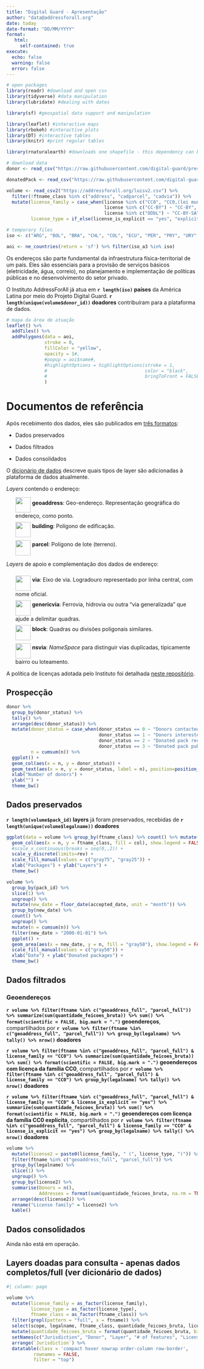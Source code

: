 ```yaml
---
title: "Digital Guard - Apresentação"
author: "data@addressforall.org"
date: today
date-format: "DD/MM/YYYY"
format:
   html:
     self-contained: true
execute:
  echo: false
  warning: false
  error: false
---
```


```r
# open packages
library(readr) #download and open csv
library(tidyverse) #data manipulation
library(lubridate) #dealing with dates

library(sf) #geospatial data support and manipulation

library(leaflet) #interactive maps
library(rbokeh) #interactive plots
library(DT) #interactive tables
library(knitr) #print regular tables

library(rnaturalearth) #downloads one shapefile - this dependency can be removed by downloading data from another directory

# download data
donor <- read_csv("https://raw.githubusercontent.com/digital-guard/preserv-BR/main/data/donor.csv")

donatedPack <- read_csv("https://raw.githubusercontent.com/digital-guard/preserv-BR/main/data/donatedPack.csv")

volume <- read_csv2("https://addressforall.org/luisv2.csv") %>%
  filter(!ftname_class %in% c("address", "cadparcel", "cadvia")) %>%
  mutate(license_family = case_when(license %in% c("CC0", "CC0,(lei municipal)", "CC0; (non-standard)") ~ "CC0",
                                    license %in% c("CC-BY") ~ "CC-BY",
                                    license %in% c("ODbL") ~ "CC-BY-SA"),
         license_type = if_else(license_is_explicit == "yes", "explicit", "implicit"))

# temporary files
iso <- c("ARG", "BOL", "BRA", "CHL", "COL", "ECU", "PER", "PRY", "URY", "VEN") #"GUF",

aoi <- ne_countries(return = 'sf') %>% filter(iso_a3 %in% iso)
```

Os endereços são parte fundamental da infraestrutura física-territorial de um país. Eles são essenciais para a provisão de serviços básicos (eletricidade, água, correio), no planejamento e implementação de políticas públicas e no desenvolvimento do setor privado.

O Instituto AddressForAll já atua em **`r length(iso)` países** da América Latina por meio do Projeto Digital Guard. **`r length(unique(volume$donor_id))` doadores** contribuíram para a plataforma de dados.

```r
# mapa da área de atuação
leaflet() %>%
  addTiles() %>%
  addPolygons(data = aoi,
              stroke = 0,
              fillColor = "yellow",
              opacity = 1#,
              #popup = aoi$name#,
              #highlightOptions = highlightOptions(stroke = 1,
              #                                    color = "black",
              #                                    bringToFront = FALSE)
              )

```

# Documentos de referência

Após recebimento dos dados, eles são publicados em [três formatos](http://addressforall.org/dados):

- Dados preservados

- Dados filtrados

- Dados consolidados

O [dicionário de dados](https://github.com/digital-guard/preserv/blob/main/docs/pt/ftypes.md) descreve quais tipos de layer são adicionadas à plataforma de dados atualmente.

<p><i>Layers</i> contendo o endereço:
<ul style="list-style-type:none;" dir="auto">
<li><img src="https://raw.githubusercontent.com/digital-guard/preserv/main/docs/assets/layerIcon-geoaddress.png" align="middle" width="40" style="max-width: 100%;"> <strong>geoaddress</strong>: Geo-endereço. Representação geográfica do endereço, como ponto.</li>
<li><img src="https://raw.githubusercontent.com/digital-guard/preserv/main/docs/assets/layerIcon-building.png" align="middle" width="40" style="max-width: 100%; padding-top: 6pt;"> <strong>building</strong>: Polígono de edificação.</li>
<li><img src="https://raw.githubusercontent.com/digital-guard/preserv/main/docs/assets/layerIcon-parcel.png" align="middle" width="40" style="max-width: 100%; padding-top: 6pt;"> <strong>parcel</strong>: Polígono de lote (terreno).</li>
</ul>
</p>

<p><i>Layers</i> de apoio e complementação dos dados de endereço:
<ul style="list-style-type:none;" dir="auto">
<li><img src="https://raw.githubusercontent.com/digital-guard/preserv/main/docs/assets/layerIcon-via.png" align="middle" width="40" style="max-width: 100%; padding-top: 6pt;"> <strong>via</strong>: Eixo de via. Logradouro representado por linha central, com nome oficial.</li>
<li><img src="https://raw.githubusercontent.com/digital-guard/preserv/main/docs/assets/layerIcon-genericVia.png" align="middle" width="40" style="max-width: 100%; padding-top: 6pt;"> <strong>genericvia</strong>: Ferrovia, hidrovia ou outra "via generalizada" que ajude a delimitar quadras. </li>
<li><img src="https://raw.githubusercontent.com/digital-guard/preserv/main/docs/assets/layerIcon-namedZone.png" align="middle" width="40" style="max-width: 100%; padding-top: 6pt;"> <strong>block</strong>: Quadras ou divisões poligonais similares.</li>
<li><img src="https://raw.githubusercontent.com/digital-guard/preserv/main/docs/assets/layerIcon-namedZone.png" align="middle" width="40" style="max-width: 100%; padding-top: 6pt;"> <strong>nsvia</strong>: <em>NameSpace</em> para distinguir vias duplicadas, tipicamente bairro ou loteamento.</li>
</ul>
</p>

A política de licenças adotada pelo Instituto foi detalhada [neste repositório](https://github.com/digital-guard/licenses).

## Prospecção

```r
donor %>%
  group_by(donor_status) %>%
  tally() %>%
  arrange(desc(donor_status)) %>%
  mutate(donor_status = case_when(donor_status == 0 ~ "Donors contacted",
                                  donor_status == 1 ~ "Donors interested in collaborating",
                                  donor_status == 2 ~ "Donated pack received",
                                  donor_status == 3 ~ "Donated pack published"),
         n = cumsum(n)) %>%
  ggplot() +
  geom_col(aes(x = n, y = donor_status)) +
  geom_text(aes(x = n, y = donor_status, label = n), position=position_stack(vjust=0.5), col = "white") +
  xlab("Number of donors") +
  ylab("") +
  theme_bw()
```

## Dados preservados

**`r length(volume$pack_id)` layers** já foram preservados, recebidas de **`r length(unique(volume$legalname))` doadores**

```r
ggplot(data = volume %>% group_by(ftname_class) %>% count() %>% mutate(col = if_else(ftname_class %in% c("building", "geoaddress", "parcel"), TRUE, FALSE))) +
  geom_col(aes(x = n, y = ftname_class, fill = col), show.legend = FALSE) +
  #scale_x_continuous(breaks = seq(0,,2)) +
  scale_y_discrete(limits=rev) +
  scale_fill_manual(values = c("gray75", "gray25")) +
  xlab("Packages") + ylab("Layers") +
  theme_bw()
```

```r
volume %>%
  group_by(pack_id) %>%
  slice(1) %>%
  ungroup() %>%
  mutate(new_date = floor_date(accepted_date, unit = "month")) %>%
  group_by(new_date) %>%
  count() %>% 
  ungroup() %>%
  mutate(n = cumsum(n)) %>%
  filter(new_date > "2000-01-01") %>%
  ggplot() +
  geom_area(aes(x = new_date, y = n, fill = "gray50"), show.legend = FALSE) +
  scale_fill_manual(values = c("gray50")) +
  xlab("Date") + ylab("Donated packages") +
  theme_bw()
```

## Dados filtrados

### Geoendereços

**`r volume %>% filter(ftname %in% c("geoaddress_full", "parcel_full")) %>% summarize(sum(quantidade_feicoes_bruta)) %>% sum() %>% format(scientific = FALSE, big.mark = ".")` geoendereços**, compartilhados por **`r volume %>% filter(ftname %in% c("geoaddress_full", "parcel_full")) %>% group_by(legalname) %>% tally() %>% nrow()` doadores**

**`r volume %>% filter(ftname %in% c("geoaddress_full", "parcel_full") & license_family == "CC0") %>% summarize(sum(quantidade_feicoes_bruta)) %>% sum() %>% format(scientific = FALSE, big.mark = ".")` geoendereços com licença da família CC0**, compartilhados por **`r volume %>% filter(ftname %in% c("geoaddress_full", "parcel_full") & license_family == "CC0") %>% group_by(legalname) %>% tally() %>% nrow()` doadores**

**`r volume %>% filter(ftname %in% c("geoaddress_full", "parcel_full") & license_family == "CC0" & license_is_explicit == "yes") %>% summarize(sum(quantidade_feicoes_bruta)) %>% sum() %>% format(scientific = FALSE, big.mark = ".")` geoendereços com licença da família CC0 explícita**, compartilhados por **`r volume %>% filter(ftname %in% c("geoaddress_full", "parcel_full") & license_family == "CC0" & license_is_explicit == "yes") %>% group_by(legalname) %>% tally() %>% nrow()` doadores**

```r
volume %>%
  mutate(license2 = paste0(license_family, " (", license_type, ")")) %>%
  filter(ftname %in% c("geoaddress_full", "parcel_full")) %>%
  group_by(legalname) %>%
  slice(1) %>%
  ungroup() %>%
  group_by(license2) %>%
  summarise(Donors = n(),
            Addresses = format(sum(quantidade_feicoes_bruta, na.rm = TRUE), big.mark = ".")) %>%
  arrange(desc(license2)) %>%
  rename("License family" = license2) %>%
  kable()
```

## Dados consolidados

Ainda não está em operação.

## Layers doadas para consulta - apenas dados completos/full (ver dicionário de dados)

```r
#| column: page

volume %>% 
  mutate(license_family = as_factor(license_family),
         license_type = as_factor(license_type),
         ftname_class = as_factor(ftname_class)) %>%
  filter(grepl(pattern = "full", x = ftname)) %>%
  select(scope, legalname, ftname_class, quantidade_feicoes_bruta, license_family, license_type) %>%
  mutate(quantidade_feicoes_bruta = format(quantidade_feicoes_bruta, big.mark = ".")) %>%
  setNames(c("Jurisdiction", "Donor", "Layer", "# of features", "License family", "License type")) %>%
  arrange(`Jurisdiction`) %>%
  datatable(class = 'compact hover nowrap order-column row-border', 
          rownames = FALSE,
          filter = "top")
```

